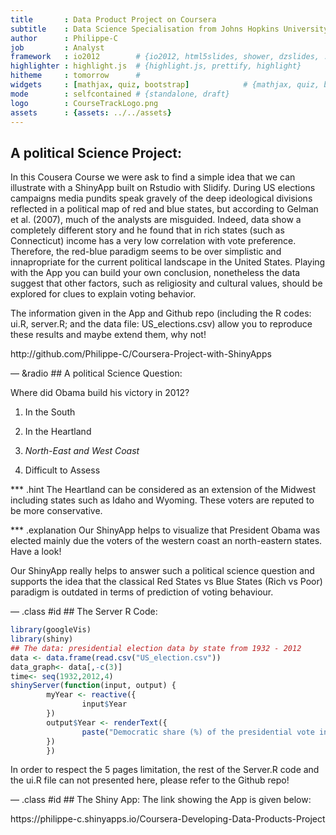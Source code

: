 ```yaml
---
title       : Data Product Project on Coursera
subtitle    : Data Science Specialisation from Johns Hopkins University
author      : Philippe-C
job         : Analyst
framework   : io2012        # {io2012, html5slides, shower, dzslides, ...}
highlighter : highlight.js  # {highlight.js, prettify, highlight}
hitheme     : tomorrow      # 
widgets     : [mathjax, quiz, bootstrap]            # {mathjax, quiz, bootstrap}
mode        : selfcontained # {standalone, draft}
logo        : CourseTrackLogo.png
assets      : {assets: ../../assets}
---
```



##  A political Science Project:

In this Cousera Course we were ask to find a simple idea that we can illustrate with a ShinyApp built on Rstudio with Slidify.
During US elections campaigns media pundits speak gravely of the deep ideological divisions reflected in a political map of red and blue states, but according to Gelman et al. (2007), much of the analysts are misguided. Indeed, data show a completely different story and he found that in rich states (such as Connecticut) income has a very low correlation with vote preference. Therefore, the red-blue paradigm seems to be over simplistic and innapropriate for the current political landscape in the United States.
Playing with the App you can build your own conclusion, nonetheless the data suggest that other factors, such as religiosity and cultural values, should be explored for clues to explain voting behavior.

The information given in the App and Github repo (including the R codes: ui.R, server.R; and the data file: US_elections.csv) allow you to reproduce these results and maybe extend them, why not!

http://github.com/Philippe-C/Coursera-Project-with-ShinyApps

--- &radio
## A political Science Question: 

Where did Obama build his victory in 2012?

1. In the South

2. In the Heartland

3. _North-East and West Coast_

4. Difficult to Assess

*** .hint 
The Heartland can be considered as an extension of the Midwest including states such as Idaho and Wyoming. These voters are reputed to be more conservative.

*** .explanation 
Our ShinyApp helps to visualize that President Obama was elected mainly due the voters of the western coast an north-eastern states. Have a look!

Our ShinyApp really helps to answer such a political science question and supports the idea that the classical Red States vs Blue States (Rich vs Poor) paradigm is outdated in terms of prediction of voting behaviour.

--- .class #id 
## The Server R Code:

```r
library(googleVis)
library(shiny)
## The data: presidential election data by state from 1932 - 2012
data <- data.frame(read.csv("US_election.csv"))
data_graph<- data[,-c(3)]
time<- seq(1932,2012,4)
shinyServer(function(input, output) {
        myYear <- reactive({
                input$Year
        })
        output$Year <- renderText({
                paste("Democratic share (%) of the presidential vote in", myYear())
        })
        })
```     

In order to respect the 5 pages limitation, the rest of the Server.R code and the ui.R file can not presented here, please refer to the Github repo!

--- .class #id
## The Shiny App:
The link showing the App is given below:

https://philippe-c.shinyapps.io/Coursera-Developing-Data-Products-Project
















